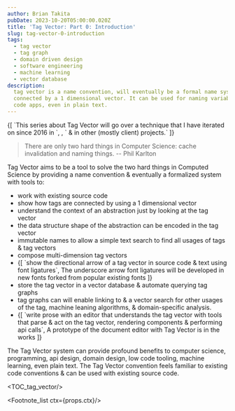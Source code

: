 ```yaml
---
author: Brian Takita
pubDate: 2023-10-20T05:00:00.020Z
title: 'Tag Vector: Part 0: Introduction'
slug: tag-vector-0-introduction
tags:
  - tag vector
  - tag graph
  - domain driven design
  - software engineering
  - machine learning
  - vector database
description:
  tag vector is a name convention, will eventually be a formal name system, where names are composed of tags
  connected by a 1 dimensional vector. It can be used for naming variables, functions, components, network apis, low
  code apps, even in plain text.
---
```


<p>
	{[
		`This series about Tag Vector will go over a technique that I have iterated on since 2016 in `,
		<Atb innerText="ctx-core" href=""></Atb>,
		` & in other (mostly client) projects.`
	]}
</p>

> There are only two hard things in Computer Science: cache invalidation and naming things.
> -- Phil Karlton

Tag Vector aims to be a tool to solve the two hard things in Computed Science by providing a name convention &
eventually a formalized system with tools to:
<ul>
	<li>work with existing source code</li>
	<li>show how tags are connected by using a 1 dimensional vector</li>
	<li>understand the context of an abstraction just by looking at the tag vector</li>
	<li>the data structure shape of the abstraction can be encoded in the tag vector</li>
	<li>immutable names to allow a simple text search to find all usages of tags & tag vectors</li>
	<li>compose multi-dimension tag vectors</li>
	<li>
		{[
			`show the directional arrow of a tag vector in source code & text using font ligatures`,
			<Footnote id="font-ligatures" ctx={props.ctx}>
				The underscore arrow font ligatures will be developed in new fonts forked from popular existing fonts
			</Footnote>
		]}
	</li>
	<li>store the tag vector in a vector database & automate querying tag graphs</li>
	<li>tag graphs can will enable linking to & a vector search for other usages of the tag, machine leaning algorithms, &
		domain-specific analysis.</li>
	<li>
		{[
			`write prose with an editor that understands the tag vector with tools that parse & act on the tag vector,
			rendering components & performing api calls`,
			<Footnote id="tag-vector-editor-prototype" ctx={props.ctx}>
				A prototype of the document editor with Tag Vector is in the works
			</Footnote>
		]}
	</li>
</ul>

The Tag Vector system can provide profound benefits to computer science, programming, api design, domain design,
low code tooling, machine learning, even plain text. The Tag Vector convention feels familiar to existing code
conventions & can be used with existing source code.

<TOC_tag_vector/>

<Footnote_list ctx={props.ctx}/>
